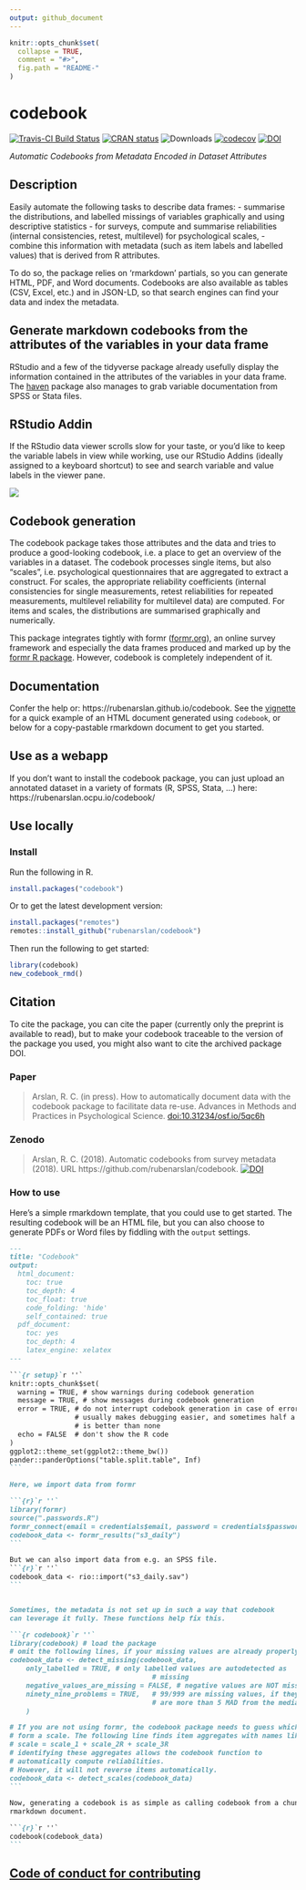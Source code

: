 ```yaml
---
output: github_document
---
```


<!-- README.md is generated from README.Rmd. Please edit that file -->

```r
knitr::opts_chunk$set(
  collapse = TRUE,
  comment = "#>",
  fig.path = "README-"
)
```

# codebook
[![Travis-CI Build Status](https://travis-ci.org/rubenarslan/codebook.svg?branch=master)](https://travis-ci.org/rubenarslan/codebook) 
[![CRAN status](http://www.r-pkg.org/badges/version-ago/codebook)](https://cran.r-project.org/package=codebook) 
![Downloads](https://cranlogs.r-pkg.org/badges/grand-total/codebook) 
[![codecov](https://codecov.io/gh/rubenarslan/codebook/branch/master/graph/badge.svg)](https://codecov.io/gh/rubenarslan/codebook) 
[![DOI](https://zenodo.org/badge/109252375.svg)](https://zenodo.org/badge/latestdoi/109252375)

_Automatic Codebooks from Metadata Encoded in Dataset Attributes_

## Description

Easily automate the following tasks to describe data frames: 
- summarise the distributions, and labelled missings of variables graphically and using descriptive statistics
-  for surveys, compute and summarise reliabilities (internal consistencies, retest, multilevel) for psychological scales, 
-  combine this information with metadata (such as item labels and labelled values) that is derived from R attributes.

To do so, the package relies on 'rmarkdown' partials, so you can generate HTML, PDF, and Word documents. Codebooks are also available as tables (CSV, Excel, etc.) and in JSON-LD, so that search engines can find your data and index the metadata.


## Generate markdown codebooks from the attributes of the variables in your data frame

RStudio and a few of the tidyverse package already usefully display the information contained in the attributes of the variables in your data frame. The [haven](https://github.com/hadley/haven) package also manages to grab variable documentation from SPSS or Stata files.

## RStudio Addin
If the RStudio data viewer scrolls slow for your taste, or you'd like to keep the variable labels in view while working, use our RStudio Addins (ideally assigned to a keyboard shortcut) to see and search variable and value labels in the viewer pane. 

![](https://rubenarslan.github.io/codebook/reference/figures/codebook_addin.gif)

## Codebook generation

The codebook package takes those attributes and the data and tries to produce a good-looking codebook, i.e. a place to get an overview of the variables in a dataset. The codebook processes single items, but also "scales", i.e. psychological questionnaires that are aggregated to extract a construct. For scales, the appropriate reliability coefficients (internal consistencies for single measurements, retest reliabilities for repeated measurements, multilevel reliability for multilevel data) are computed.
For items and scales, the distributions are summarised graphically and numerically.

This package integrates tightly with formr ([formr.org](https://formr.org)), an online survey framework and especially the data frames produced and marked up by the [formr R package](https://github.com/rubenarslan/formr). However, codebook is completely independent of it.

## Documentation
Confer the help or: https://rubenarslan.github.io/codebook.
See the [vignette](https://rubenarslan.github.io/codebook/articles/codebook.html) for a quick example of an HTML document generated using `codebook`, or below for a copy-pastable rmarkdown document to get you started.

## Use as a webapp

If you don't want to install the codebook package, you can just upload an annotated dataset in a variety of formats (R, SPSS, Stata, ...) here: https://rubenarslan.ocpu.io/codebook/

## Use locally
### Install

Run the following in R.
```r
install.packages("codebook")
```

Or to get the latest development version:

```r
install.packages("remotes")
remotes::install_github("rubenarslan/codebook")
```

Then run the following to get started:

```r
library(codebook)
new_codebook_rmd()
```

## Citation
To cite the package, you can cite the paper (currently only the preprint is available to read), but to make your codebook
traceable to the version of the package you used, you might also want to cite
the archived package DOI.

### Paper
> Arslan, R. C. (in press). How to automatically document data with the codebook package to facilitate data re-use. Advances in Methods and Practices in Psychological Science. [doi:10.31234/osf.io/5qc6h](https://doi.org/10.31234/osf.io/5qc6h)

### Zenodo
> Arslan, R. C. (2018). Automatic codebooks from survey metadata (2018). URL https://github.com/rubenarslan/codebook. [![DOI](https://zenodo.org/badge/109252375.svg)](https://zenodo.org/badge/latestdoi/109252375)


### How to use
Here's a simple rmarkdown template, that you could use to get started.
The resulting codebook will be an HTML file, but you can also choose to generate PDFs or Word files by fiddling with the `output` settings.

````markdown
---
title: "Codebook"
output:
  html_document:
    toc: true
    toc_depth: 4
    toc_float: true
    code_folding: 'hide'
    self_contained: true
  pdf_document:
    toc: yes
    toc_depth: 4
    latex_engine: xelatex
---

```{r setup}`r ''`
knitr::opts_chunk$set(
  warning = TRUE, # show warnings during codebook generation
  message = TRUE, # show messages during codebook generation
  error = TRUE, # do not interrupt codebook generation in case of errors,
                # usually makes debugging easier, and sometimes half a codebook
                # is better than none
  echo = FALSE  # don't show the R code
)
ggplot2::theme_set(ggplot2::theme_bw())
pander::panderOptions("table.split.table", Inf)
```

Here, we import data from formr

```{r}`r ''`
library(formr)
source(".passwords.R")
formr_connect(email = credentials$email, password = credentials$password)
codebook_data <- formr_results("s3_daily")
```

But we can also import data from e.g. an SPSS file.
```{r}`r ''`
codebook_data <- rio::import("s3_daily.sav")
```


Sometimes, the metadata is not set up in such a way that codebook
can leverage it fully. These functions help fix this.

```{r codebook}`r ''`
library(codebook) # load the package
# omit the following lines, if your missing values are already properly labelled
codebook_data <- detect_missing(codebook_data,
    only_labelled = TRUE, # only labelled values are autodetected as
                                   # missing
    negative_values_are_missing = FALSE, # negative values are NOT missing values
    ninety_nine_problems = TRUE,   # 99/999 are missing values, if they
                                   # are more than 5 MAD from the median
    )

# If you are not using formr, the codebook package needs to guess which items
# form a scale. The following line finds item aggregates with names like this:
# scale = scale_1 + scale_2R + scale_3R
# identifying these aggregates allows the codebook function to
# automatically compute reliabilities.
# However, it will not reverse items automatically.
codebook_data <- detect_scales(codebook_data)
```

Now, generating a codebook is as simple as calling codebook from a chunk in an
rmarkdown document.

```{r}`r ''`
codebook(codebook_data)
```
````

## [Code of conduct for contributing](CONDUCT.md)
